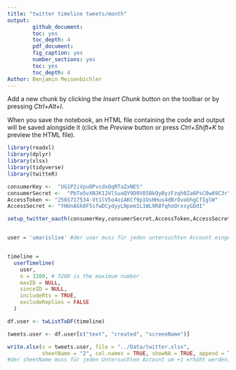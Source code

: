 ```yaml
---
title: "twitter timeline tweets/month"
output: 
        github_document:
        toc: yes
        toc_depth: 4
        pdf_document:
        fig_caption: yes
        number_sections: yes
        toc: yes
        toc_depth: 4
Author: Benjamin Meisenbichler
---
```


Add a new chunk by clicking the *Insert Chunk* button on the toolbar or by pressing *Ctrl+Alt+I*.

When you save the notebook, an HTML file containing the code and output will be saved alongside it (click the *Preview* button or press *Ctrl+Shift+K* to preview the HTML file).

```r
library(readxl)
library(dplyr)
library(xlsx)
library(tidyverse)
library(twitteR)
```

```r
consumerKey <-  "UG1P2iVpu8PvcdxQqRTaZxNES" 
consumerSecret <-  "PbTo5vXNJK12VlSuaQY9D9V85BkQyByzFzqh0Za6PsC0wA9C3r" 
AccessToken <- "2565717534-Vt1lV5o4oiAKCf9p1UsHHus4dBrOvobhgCfIglW"
AccessSecret <- "YHUnAGk8F5sfwDCydyyLNpem1L1WL9R8fqhoQrxsyGDdI"

setup_twitter_oauth(consumerKey,consumerSecret,AccessToken,AccessSecret)


user = 'umarislive' #der user muss für jeden untersuchten Account eingegeben werden


timeline = 
  userTimeline(
    user,
    n = 3200, # 3200 is the maximum number
    maxID = NULL,
    sinceID = NULL,
    includeRts = TRUE,
    excludeReplies = FALSE
  )

df.user <- twListToDF(timeline)

tweets.user <- df.user[c("text", "created", "screenName")]

write.xlsx(x = tweets.user, file = "../Data/twitter.xlsx",
           sheetName = "2", col.names = TRUE, showNA = TRUE, append = TRUE) 
#der sheetName muss für jeden Untersuchten Account um +1 erhöht werden, damit sich am Ende ein Excel-File mit x sheets ergibt

```






